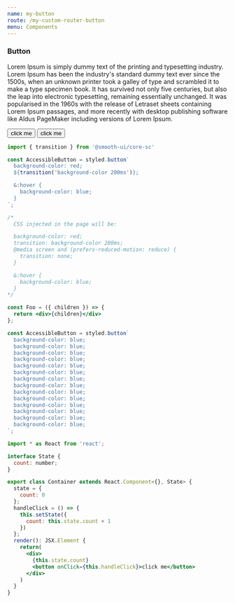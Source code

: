 ```yaml
---
name: my-button
route: /my-custom-router-button
menu: Components
---
```



### Button

Lorem Ipsum is simply dummy text of the printing and typesetting industry. Lorem Ipsum has been the industry's
standard dummy text ever since the 1500s, when an unknown printer took a galley of type and scrambled it to make a
type specimen book. It has survived not only five centuries, but also the leap into electronic typesetting, remaining
essentially unchanged. It was popularised in the 1960s with the release of Letraset sheets containing Lorem Ipsum
passages, and more recently with desktop publishing software like Aldus PageMaker including versions of Lorem Ipsum.

<Playground>
  <Button>click me</Button>
</Playground>

<Playground>
  <Button>click me</Button>
</Playground>

```jsx
import { transition } from '@smooth-ui/core-sc'

const AccessibleButton = styled.button`
  background-color: red;
  ${transition('background-color 200ms')};

  &:hover {
    background-color: blue;
  }
`;

/* 
  CSS injected in the page will be:

  background-color: red;
  transition: background-color 200ms;
  @media screen and (prefers-reduced-motion: reduce) {
    transition: none;
  }

  &:hover {
    background-color: blue;
  }
*/
```

```jsx
const Foo = ({ children }) => {
  return <div>{children}</div>
};
```


```jsx
const AccessibleButton = styled.button`
  background-color: blue;
  background-color: blue;
  background-color: blue;
  background-color: blue;
  background-color: blue;
  background-color: blue;
  background-color: blue;
  background-color: blue;
  background-color: blue;
  background-color: blue;
  background-color: blue;
  background-color: blue;
  background-color: blue;
  background-color: blue;
`;
```

```jsx
import * as React from 'react';

interface State {
  count: number;
}

export class Container extends React.Component<{}, State> {
  state = {
    count: 0
  };
  handleClick = () => {
    this.setState({
      count: this.state.count + 1
    })
  };
  render(): JSX.Element {
    return(
      <div>
        {this.state.count}
        <button onClick={this.handleClick}>click me</button>
      </div>
    )
  }
}
```